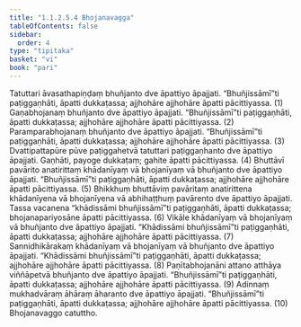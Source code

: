 ```yaml
---
title: "1.1.2.5.4 Bhojanavagga"
tableOfContents: false
sidebar:
  order: 4
type: "tipitaka"
basket: "vi"
book: "pari"
---
```



<DynamicBreadcrumb />

<Division number="168" book="pari" e="ch" v="5" p="65">

<Paragraph number="418" book="pari">
Tatuttari āvasathapiṇḍaṃ bhuñjanto dve āpattiyo āpajjati. “Bhuñjissāmī”ti paṭiggaṇhāti, āpatti dukkaṭassa; ajjhohāre ajjhohāre āpatti pācittiyassa. (1)
</Paragraph>

<Paragraph number="419" book="pari">
Gaṇabhojanaṃ bhuñjanto dve āpattiyo āpajjati. “Bhuñjissāmī”ti paṭiggaṇhāti, āpatti dukkaṭassa; ajjhohāre ajjhohāre āpatti pācittiyassa. (2)
</Paragraph>

<Paragraph number="420" book="pari">
Paramparabhojanaṃ bhuñjanto dve āpattiyo āpajjati. “Bhuñjissāmī”ti paṭiggaṇhāti, āpatti dukkaṭassa; ajjhohāre ajjhohāre āpatti pācittiyassa. (3)
</Paragraph>

<Paragraph number="421" book="pari">
Dvattipattapūre pūve paṭiggahetvā tatuttari paṭiggaṇhanto dve āpattiyo āpajjati. Gaṇhāti, payoge dukkaṭaṃ; gahite āpatti pācittiyassa. (4)
</Paragraph>

<Paragraph number="422" book="pari">
Bhuttāvī pavārito anatirittaṃ khādanīyaṃ vā bhojanīyaṃ vā bhuñjanto dve āpattiyo āpajjati. “Bhuñjissāmī”ti paṭiggaṇhāti, āpatti dukkaṭassa; ajjhohāre ajjhohāre āpatti pācittiyassa. (5)
</Paragraph>

<Paragraph number="423" book="pari">
Bhikkhuṃ bhuttāviṃ pavāritaṃ anatirittena khādanīyena vā bhojanīyena vā abhihaṭṭhuṃ pavārento dve āpattiyo āpajjati. Tassa vacanena “khādissāmi bhuñjissāmī”ti paṭiggaṇhāti, āpatti dukkaṭassa; bhojanapariyosāne āpatti pācittiyassa. (6)
</Paragraph>

<Paragraph number="424" book="pari">
Vikāle khādanīyaṃ vā bhojanīyaṃ vā bhuñjanto dve āpattiyo āpajjati. “Khādissāmi bhuñjissāmī”ti paṭiggaṇhāti, āpatti dukkaṭassa; ajjhohāre ajjhohāre āpatti pācittiyassa. (7)
</Paragraph>

<Paragraph number="425" book="pari">
Sannidhikārakaṃ khādanīyaṃ vā bhojanīyaṃ vā bhuñjanto dve āpattiyo āpajjati. “Khādissāmi bhuñjissāmī”ti paṭiggaṇhāti, āpatti dukkaṭassa; ajjhohāre ajjhohāre āpatti pācittiyassa. (8)
</Paragraph>

<Paragraph number="426" book="pari">
Paṇītabhojanāni attano atthāya viññāpetvā bhuñjanto dve āpattiyo āpajjati. “Bhuñjissāmī”ti paṭiggaṇhāti, āpatti dukkaṭassa; ajjhohāre ajjhohāre āpatti pācittiyassa. (9)
</Paragraph>

<Paragraph number="427" book="pari">
Adinnaṃ mukhadvāraṃ āhāraṃ āharanto dve āpattiyo āpajjati. “Bhuñjissāmī”ti paṭiggaṇhāti, āpatti dukkaṭassa; ajjhohāre ajjhohāre āpatti pācittiyassa. (10)

</Paragraph>
</Division>

<Paragraph number="428" type="center" book="pari">
Bhojanavaggo catuttho.
</Paragraph>